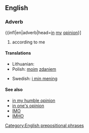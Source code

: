 ==English==
===Adverb===
{{infl|en|adverb|head=[[in]] [[my]] [[opinion]]}]
#according to me

====Translations====
{{trans-top|according to me}}
* Lithuanian: {{t-|lt|mano nuomone|xs=Lithuanian}}
* Polish: [[mój|moim]] [[zdanie]]m
{{trans-mid}}
*Swedish: [[i min mening]]
{{trans-bottom}}

====See also====
* [[in my humble opinion]]
* [[in one's opinion]]
* [[IMO]]
* [[IMHO]]

[[Category:English prepositional phrases]]